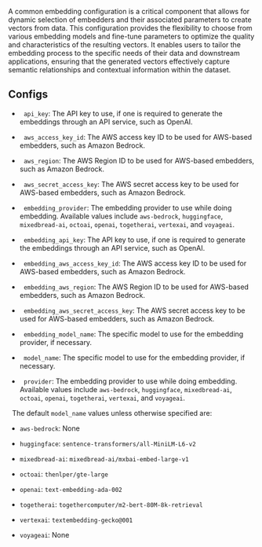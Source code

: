 A common embedding configuration is a critical component that allows for dynamic selection of embedders and their associated parameters to create vectors from data. This configuration provides the flexibility to choose from various embedding models and fine-tune parameters to optimize the quality and characteristics of the resulting vectors. It enables users to tailor the embedding process to the specific needs of their data and downstream applications, ensuring that the generated vectors effectively capture semantic relationships and contextual information within the dataset.

## Configs

*   <Icon icon="v"/><Icon icon="1"/>&nbsp;&nbsp;`api_key`: The API key to use, if one is required to generate the embeddings through an API service, such as OpenAI.

*   <Icon icon="v"/><Icon icon="1"/>&nbsp;&nbsp;`aws_access_key_id`: The AWS access key ID to be used for AWS-based embedders, such as Amazon Bedrock.

*   <Icon icon="v"/><Icon icon="1"/>&nbsp;&nbsp;`aws_region`: The AWS Region ID to be used for AWS-based embedders, such as Amazon Bedrock.

*   <Icon icon="v"/><Icon icon="1"/>&nbsp;&nbsp;`aws_secret_access_key`: The AWS secret access key to be used for AWS-based embedders, such as Amazon Bedrock.

*   <Icon icon="v"/><Icon icon="2"/>&nbsp;&nbsp;`embedding_provider`: The embedding provider to use while doing embedding. Available values include `aws-bedrock`, `huggingface`, `mixedbread-ai`, `octoai`, `openai`, `togetherai`, `vertexai`, and `voyageai`.
    
*   <Icon icon="v"/><Icon icon="2"/>&nbsp;&nbsp;`embedding_api_key`: The API key to use, if one is required to generate the embeddings through an API service, such as OpenAI.

*   <Icon icon="v"/><Icon icon="2"/>&nbsp;&nbsp;`embedding_aws_access_key_id`: The AWS access key ID to be used for AWS-based embedders, such as Amazon Bedrock.

*   <Icon icon="v"/><Icon icon="2"/>&nbsp;&nbsp;`embedding_aws_region`: The AWS Region ID to be used for AWS-based embedders, such as Amazon Bedrock.

*   <Icon icon="v"/><Icon icon="2"/>&nbsp;&nbsp;`embedding_aws_secret_access_key`: The AWS secret access key to be used for AWS-based embedders, such as Amazon Bedrock.
    
*   <Icon icon="v"/><Icon icon="2"/>&nbsp;&nbsp;`embedding_model_name`: The specific model to use for the embedding provider, if necessary.

*   <Icon icon="v"/><Icon icon="1"/>&nbsp;&nbsp;`model_name`: The specific model to use for the embedding provider, if necessary.

*   <Icon icon="v"/><Icon icon="1"/>&nbsp;&nbsp;`provider`: The embedding provider to use while doing embedding. Available values include `aws-bedrock`, `huggingface`, `mixedbread-ai`, `octoai`, `openai`, `togetherai`, `vertexai`, and `voyageai`.


<Icon icon="v"/><Icon icon="1"/>&nbsp;&nbsp;The default `model_name` values unless otherwise specified are:

* `aws-bedrock`: None

* `huggingface`: `sentence-transformers/all-MiniLM-L6-v2`

* `mixedbread-ai`: `mixedbread-ai/mxbai-embed-large-v1`

* `octoai`: `thenlper/gte-large`

* `openai`: `text-embedding-ada-002`

* `togetherai`: `togethercomputer/m2-bert-80M-8k-retrieval`

* `vertexai`: `textembedding-gecko@001`

* `voyageai`: None